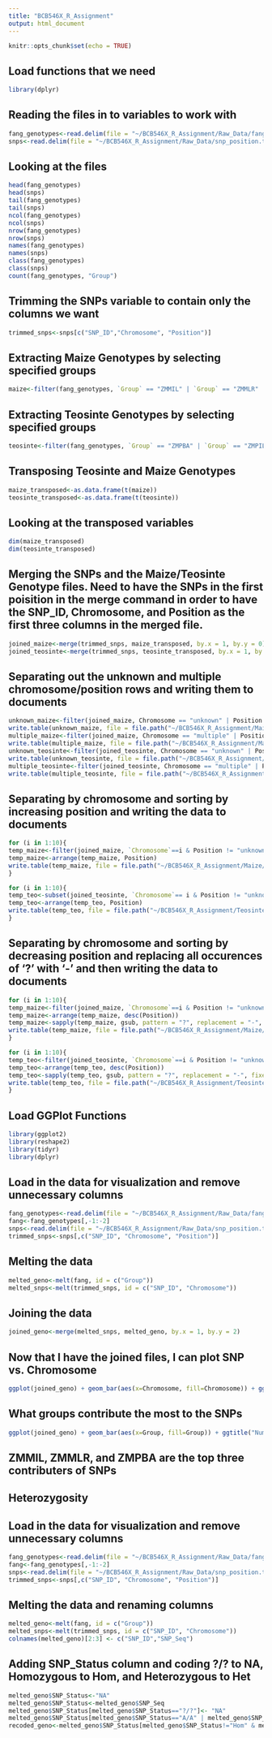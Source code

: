 ```yaml
---
title: "BCB546X_R_Assignment"
output: html_document
---
```


```r
knitr::opts_chunk$set(echo = TRUE)
```

## Load functions that we need

```r
library(dplyr)
```

## Reading the files in to variables to work with
```r
fang_genotypes<-read.delim(file = "~/BCB546X_R_Assignment/Raw_Data/fang_et_al_genotypes.txt", header=T)
snps<-read.delim(file = "~/BCB546X_R_Assignment/Raw_Data/snp_position.txt", header=T)
```

## Looking at the files
```r
head(fang_genotypes)
head(snps)
tail(fang_genotypes)
tail(snps)
ncol(fang_genotypes)
ncol(snps)
nrow(fang_genotypes)
nrow(snps)
names(fang_genotypes)
names(snps)
class(fang_genotypes)
class(snps)
count(fang_genotypes, "Group")
```

## Trimming the SNPs variable to contain only the columns we want

```r
trimmed_snps<-snps[c("SNP_ID","Chromosome", "Position")]
```

## Extracting Maize Genotypes by selecting specified groups

```r
maize<-filter(fang_genotypes, `Group` == "ZMMIL" | `Group` == "ZMMLR" | `Group` == "ZMMMR")
```

## Extracting Teosinte Genotypes by selecting specified groups

```r
teosinte<-filter(fang_genotypes, `Group` == "ZMPBA" | `Group` == "ZMPIL" | `Group` == "ZMPJA")
```

## Transposing Teosinte and Maize Genotypes
```r
maize_transposed<-as.data.frame(t(maize))
teosinte_transposed<-as.data.frame(t(teosinte))
```

## Looking at the transposed variables
```r
dim(maize_transposed)
dim(teosinte_transposed)
```

## Merging the SNPs and the Maize/Teosinte Genotype files. Need to have the SNPs in the first poisition in the merge command in order to have the SNP_ID, Chromosome, and Position as the first three columns in the merged file.
```r
joined_maize<-merge(trimmed_snps, maize_transposed, by.x = 1, by.y = 0)
joined_teosinte<-merge(trimmed_snps, teosinte_transposed, by.x = 1, by.y = 0)
```

## Separating out the unknown and multiple chromosome/position rows and writing them to documents
```r
unknown_maize<-filter(joined_maize, Chromosome == "unknown" | Position == "unknown")
write.table(unknown_maize, file = file.path("~/BCB546X_R_Assignment/Maize/", paste('unknown_maize.txt')), sep='\t', row.names=FALSE)
multiple_maize<-filter(joined_maize, Chromosome == "multiple" | Position == "multiple")
write.table(multiple_maize, file = file.path("~/BCB546X_R_Assignment/Maize/", paste('multiple_maize.txt')), sep='\t', row.names=FALSE)
unknown_teosinte<-filter(joined_teosinte, Chromosome == "unknown" | Position == "unknown")
write.table(unknown_teosinte, file = file.path("~/BCB546X_R_Assignment/Teosinte/", paste('unknown_teosinte.txt')), sep='\t', row.names=FALSE)
multiple_teosinte<-filter(joined_teosinte, Chromosome == "multiple" | Position == "multiple")
write.table(multiple_teosinte, file = file.path("~/BCB546X_R_Assignment/Teosinte/", paste('multiple_teosinte.txt')), sep='\t', row.names=FALSE)
```

## Separating by chromosome and sorting by increasing position and writing the data to documents
```r
for (i in 1:10){
temp_maize<-filter(joined_maize, `Chromosome`==i & Position != "unknown" & Position != "multiple")
temp_maize<-arrange(temp_maize, Position)
write.table(temp_maize, file = file.path("~/BCB546X_R_Assignment/Maize/Ascending/", paste0('maize_chromosome_ascending_',i,'.txt')), sep='\t', row.names=FALSE)
}

for (i in 1:10){
temp_teo<-subset(joined_teosinte, `Chromosome`== i & Position != "unknown" & Position != "multiple")
temp_teo<-arrange(temp_teo, Position)
write.table(temp_teo, file = file.path("~/BCB546X_R_Assignment/Teosinte/Ascending/", paste0('teosinte_chromosome_ascending_',i,'txt')), sep='\t', row.names=FALSE)
}
```

## Separating by chromosome and sorting by decreasing position and replacing all occurences of '?' with '-' and then writing the data to documents
```r
for (i in 1:10){
temp_maize<-filter(joined_maize, `Chromosome`==i & Position != "unknown" & Position != "multiple")
temp_maize<-arrange(temp_maize, desc(Position))
temp_maize<-sapply(temp_maize, gsub, pattern = "?", replacement = "-", fixed = TRUE)
write.table(temp_maize, file = file.path("~/BCB546X_R_Assignment/Maize/Descending/", paste0('maize_chromosome_descending_',i,'.txt')), sep='\t', row.names=FALSE)
}

for (i in 1:10){
temp_teo<-filter(joined_teosinte, `Chromosome`==i & Position != "unknown" & Position != "multiple")
temp_teo<-arrange(temp_teo, desc(Position))
temp_teo<-sapply(temp_teo, gsub, pattern = "?", replacement = "-", fixed = TRUE)
write.table(temp_teo, file = file.path("~/BCB546X_R_Assignment/Teosinte/Descending/", paste0('teosinte_chromosome_descending_',i,'.txt')), sep='\t', row.names=FALSE)
}
```

## Load GGPlot Functions
```r
library(ggplot2)
library(reshape2)
library(tidyr)
library(dplyr)
```

## Load in the data for visualization and remove unnecessary columns
```r
fang_genotypes<-read.delim(file = "~/BCB546X_R_Assignment/Raw_Data/fang_et_al_genotypes.txt", header=T)
fang<-fang_genotypes[,-1:-2]
snps<-read.delim(file = "~/BCB546X_R_Assignment/Raw_Data/snp_position.txt", header=T)
trimmed_snps<-snps[,c("SNP_ID", "Chromosome", "Position")]
```

## Melting the data
```r
melted_geno<-melt(fang, id = c("Group"))
melted_snps<-melt(trimmed_snps, id = c("SNP_ID", "Chromosome"))
```

## Joining the data
```r
joined_geno<-merge(melted_snps, melted_geno, by.x = 1, by.y = 2)
```

## Now that I have the joined files, I can plot SNP vs. Chromosome
```r
ggplot(joined_geno) + geom_bar(aes(x=Chromosome, fill=Chromosome)) + ggtitle("Number of SNPs/Chromosome") + labs(x="Chromosome",y="SNP Count")
```

## What groups contribute the most to the SNPs
```r
ggplot(joined_geno) + geom_bar(aes(x=Group, fill=Group)) + ggtitle("Number of SNPs/Group") + labs(x="Group",y="SNP Count")
```

## ZMMIL, ZMMLR, and ZMPBA are the top three contributers of SNPs

## Heterozygosity

## Load in the data for visualization and remove unnecessary columns
```r
fang_genotypes<-read.delim(file = "~/BCB546X_R_Assignment/Raw_Data/fang_et_al_genotypes.txt", header=T)
fang<-fang_genotypes[,-1:-2]
snps<-read.delim(file = "~/BCB546X_R_Assignment/Raw_Data/snp_position.txt", header=T)
trimmed_snps<-snps[,c("SNP_ID", "Chromosome", "Position")]
```

## Melting the data and renaming columns
```r
melted_geno<-melt(fang, id = c("Group"))
melted_snps<-melt(trimmed_snps, id = c("SNP_ID", "Chromosome"))
colnames(melted_geno)[2:3] <- c("SNP_ID","SNP_Seq")
```

## Adding SNP_Status column and coding ?/? to NA, Homozygous to Hom, and Heterozygous to Het
```r
melted_geno$SNP_Status<-"NA"
melted_geno$SNP_Status<-melted_geno$SNP_Seq
melted_geno$SNP_Status[melted_geno$SNP_Status=="?/?"]<- "NA"
melted_geno$SNP_Status[melted_geno$SNP_Status=="A/A" | melted_geno$SNP_Status=="C/C" | melted_geno$SNP_Status=="G/G" | melted_geno$SNP_Status=="T/T"] <- "Hom"
recoded_geno<-melted_geno$SNP_Status[melted_geno$SNP_Status!="Hom" & melted_geno$SNP_Status!="NA"] <- "Het"
```

